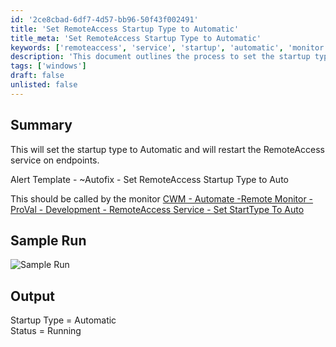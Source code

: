 ```yaml
---
id: '2ce8cbad-6df7-4d57-bb96-50f43f002491'
title: 'Set RemoteAccess Startup Type to Automatic'
title_meta: 'Set RemoteAccess Startup Type to Automatic'
keywords: ['remoteaccess', 'service', 'startup', 'automatic', 'monitor']
description: 'This document outlines the process to set the startup type of the RemoteAccess service to Automatic and restart the service on endpoints. It includes an alert template and a sample run output for reference.'
tags: ['windows']
draft: false
unlisted: false
---
```

## Summary

This will set the startup type to Automatic and will restart the RemoteAccess service on endpoints.

Alert Template -  ~Autofix - Set RemoteAccess Startup Type to Auto

This should be called by the monitor [CWM - Automate -Remote Monitor - ProVal - Development - RemoteAccess Service - Set StartType To Auto](https://proval.itglue.com/DOC-5078775-13808492)

## Sample Run

![Sample Run](../../../static/img/Service-Start---Routing-and-Remote-Access-Autofix/image_1.png)

## Output

Startup Type = Automatic  
Status = Running











